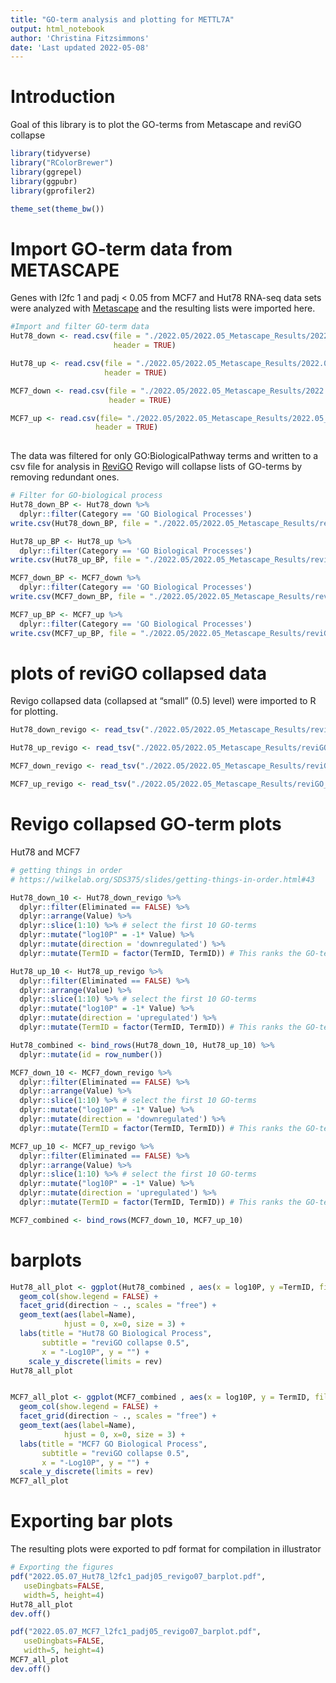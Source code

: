 ```yaml
---
title: "GO-term analysis and plotting for METTL7A"
output: html_notebook
author: 'Christina Fitzsimmons'
date: 'Last updated 2022-05-08'
---
```


# Introduction
Goal of this library is to plot the GO-terms from Metascape and reviGO collapse
```r
library(tidyverse)
library("RColorBrewer")
library(ggrepel)
library(ggpubr)
library(gprofiler2)

theme_set(theme_bw())

```
# Import GO-term data from METASCAPE
Genes with l2fc 1 and padj < 0.05 from MCF7 and Hut78 RNA-seq data sets were analyzed with [Metascape](https://metascape.org/gp/index.html#/main/step1) and the resulting lists were imported here. 
```r

#Import and filter GO-term data
Hut78_down <- read.csv(file = "./2022.05/2022.05_Metascape_Results/2022.05_l2fc1_padj05_Hut78_downregulated/Enrichment_GO/_FINAL_GO.csv", 
                       header = TRUE)

Hut78_up <- read.csv(file = "./2022.05/2022.05_Metascape_Results/2022.05_l2fc1_padj05_Hut78_upregulated/Enrichment_GO/_FINAL_GO.csv",
                     header = TRUE)

MCF7_down <- read.csv(file = "./2022.05/2022.05_Metascape_Results/2022.05_l2fc1_padj05_MCF7_downregulated/Enrichment_GO/_FINAL_GO.csv",
                      header = TRUE)

MCF7_up <- read.csv(file= "./2022.05/2022.05_Metascape_Results/2022.05_l2fc1_padj05_MCF7_upregulated/Enrichment_GO/_FINAL_GO.csv",
                   header = TRUE)
                    
```
The data was filtered for only GO:BiologicalPathway terms and written to a csv file for analysis in [ReviGO](http://revigo.irb.hr/) Revigo will collapse lists of GO-terms by removing redundant ones. 
```r

# Filter for GO-biological process
Hut78_down_BP <- Hut78_down %>%
  dplyr::filter(Category == 'GO Biological Processes')
write.csv(Hut78_down_BP, file = "./2022.05/2022.05_Metascape_Results/reviGO_input/Hut78_down_GOBP.csv")

Hut78_up_BP <- Hut78_up %>%
  dplyr::filter(Category == 'GO Biological Processes')
write.csv(Hut78_up_BP, file = "./2022.05/2022.05_Metascape_Results/reviGO_input/Hut78_up_GOBP.csv")

MCF7_down_BP <- MCF7_down %>%
  dplyr::filter(Category == 'GO Biological Processes')
write.csv(MCF7_down_BP, file = "./2022.05/2022.05_Metascape_Results/reviGO_input/MCF7_down_GOBP.csv")

MCF7_up_BP <- MCF7_up %>%
  dplyr::filter(Category == 'GO Biological Processes')
write.csv(MCF7_up_BP, file = "./2022.05/2022.05_Metascape_Results/reviGO_input/MCF7_up_GOBP.csv")

```
# plots of reviGO collapsed data
Revigo collapsed data (collapsed at "small" (0.5) level) were imported to R for plotting. 
```r
Hut78_down_revigo <- read_tsv("./2022.05/2022.05_Metascape_Results/reviGO_output/2022.05_revigo_filter05_Hut78_down.tsv")

Hut78_up_revigo <- read_tsv("./2022.05/2022.05_Metascape_Results/reviGO_output/2022.05_revigo_filter05_Hut78_up.tsv")

MCF7_down_revigo <- read_tsv("./2022.05/2022.05_Metascape_Results/reviGO_output/2022.05_revigo_filter05_MCF7_down.tsv")

MCF7_up_revigo <- read_tsv("./2022.05/2022.05_Metascape_Results/reviGO_output/2022.05_revigo_filter05_MCF7_up.tsv")
```

# Revigo collapsed GO-term plots
Hut78 and MCF7
```r

# getting things in order
# https://wilkelab.org/SDS375/slides/getting-things-in-order.html#43

Hut78_down_10 <- Hut78_down_revigo %>%
  dplyr::filter(Eliminated == FALSE) %>%
  dplyr::arrange(Value) %>% 
  dplyr::slice(1:10) %>% # select the first 10 GO-terms
  dplyr::mutate("log10P" = -1* Value) %>%
  dplyr::mutate(direction = 'downregulated') %>%
  dplyr::mutate(TermID = factor(TermID, TermID)) # This ranks the GO-terms in my order, rather than alphabetically. 

Hut78_up_10 <- Hut78_up_revigo %>%
  dplyr::filter(Eliminated == FALSE) %>%
  dplyr::arrange(Value) %>% 
  dplyr::slice(1:10) %>% # select the first 10 GO-terms
  dplyr::mutate("log10P" = -1* Value) %>%
  dplyr::mutate(direction = 'upregulated') %>%
  dplyr::mutate(TermID = factor(TermID, TermID)) # This ranks the GO-terms in my order, rather than alphabetically. 

Hut78_combined <- bind_rows(Hut78_down_10, Hut78_up_10) %>%
  dplyr::mutate(id = row_number())

```
```r

MCF7_down_10 <- MCF7_down_revigo %>%
  dplyr::filter(Eliminated == FALSE) %>%
  dplyr::arrange(Value) %>% 
  dplyr::slice(1:10) %>% # select the first 10 GO-terms
  dplyr::mutate("log10P" = -1* Value) %>%
  dplyr::mutate(direction = 'downregulated') %>%
  dplyr::mutate(TermID = factor(TermID, TermID)) # This ranks the GO-terms in my order, rather than alphabetically. 

MCF7_up_10 <- MCF7_up_revigo %>%
  dplyr::filter(Eliminated == FALSE) %>%
  dplyr::arrange(Value) %>% 
  dplyr::slice(1:10) %>% # select the first 10 GO-terms
  dplyr::mutate("log10P" = -1* Value) %>%
  dplyr::mutate(direction = 'upregulated') %>%
  dplyr::mutate(TermID = factor(TermID, TermID)) # This ranks the GO-terms in my order, rather than alphabetically. 

MCF7_combined <- bind_rows(MCF7_down_10, MCF7_up_10) 
```

# barplots
```r
Hut78_all_plot <- ggplot(Hut78_combined , aes(x = log10P, y =TermID, fill = direction)) +
  geom_col(show.legend = FALSE) +
  facet_grid(direction ~ ., scales = "free") +
  geom_text(aes(label=Name), 
            hjust = 0, x=0, size = 3) +
  labs(title = "Hut78 GO Biological Process",
       subtitle = "reviGO collapse 0.5",
       x = "-Log10P", y = "") +
    scale_y_discrete(limits = rev)
Hut78_all_plot


MCF7_all_plot <- ggplot(MCF7_combined , aes(x = log10P, y = TermID, fill = direction)) +
  geom_col(show.legend = FALSE) +
  facet_grid(direction ~ ., scales = "free") +
  geom_text(aes(label=Name), 
            hjust = 0, x=0, size = 3) +
  labs(title = "MCF7 GO Biological Process",
       subtitle = "reviGO collapse 0.5",
       x = "-Log10P", y = "") +
  scale_y_discrete(limits = rev)
MCF7_all_plot
```
# Exporting bar plots
The resulting plots were exported to pdf format for compilation in illustrator
```r
# Exporting the figures
pdf("2022.05.07_Hut78_l2fc1_padj05_revigo07_barplot.pdf", 
   useDingbats=FALSE,
   width=5, height=4)
Hut78_all_plot
dev.off()

pdf("2022.05.07_MCF7_l2fc1_padj05_revigo07_barplot.pdf", 
   useDingbats=FALSE,
   width=5, height=4)
MCF7_all_plot
dev.off()
```


